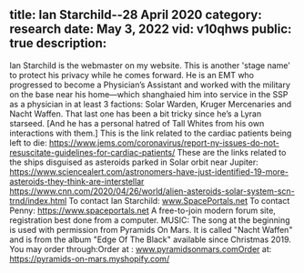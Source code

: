 title: Ian Starchild--28 April 2020
category: research
date: May 3, 2022
vid: v10qhws
public: true
description:
---
Ian Starchild is the webmaster on my website. This is another 'stage name' to protect his privacy while he comes forward.
He is an EMT who progressed to become a Physician’s Assistant and worked with the military on the base near his home—which shanghaied him into service in the SSP as a physician in at least 3 factions: Solar Warden, Kruger Mercenaries and Nacht Waffen. That last one has been a bit tricky since he’s a Lyran starseed. [And he has a personal hatred of Tall Whites from his own interactions with them.]
This is the link related to the cardiac patients being left to die:
https://www.jems.com/coronavirus/report-ny-issues-do-not-resuscitate-guidelines-for-cardiac-patients/
These are the links related to the ships disguised as asteroids parked in Solar orbit near Jupiter:
https://www.sciencealert.com/astronomers-have-just-identified-19-more-asteroids-they-think-are-interstellar
https://www.cnn.com/2020/04/26/world/alien-asteroids-solar-system-scn-trnd/index.html
To contact Ian Starchild:
www.SpacePortals.net
To contact Penny:
https://www.spaceportals.net
A free-to-join modern forum site, registration best done from a computer.
MUSIC:
The song at the beginning is used with permission from Pyramids On Mars.
It is called "Nacht Waffen" and is from the album "Edge Of The Black" available since Christmas 2019.
You may order through:Order at : www.pyramidsonmars.comOrder at: https://pyramids-on-mars.myshopify.com/
